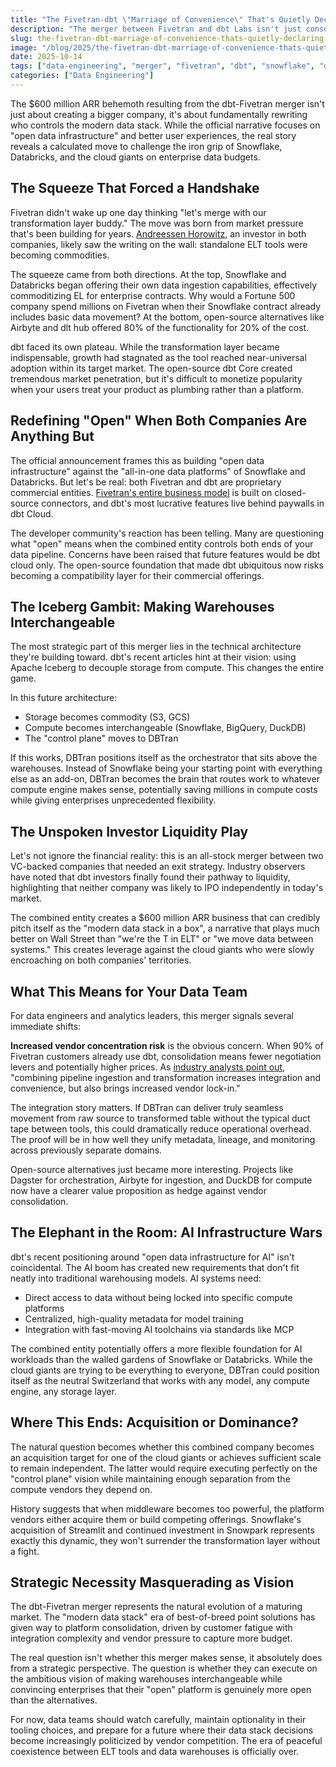 ```yaml
---
title: "The Fivetran-dbt \"Marriage of Convenience\" That's Quietly Declaring War on Snowflake"
description: "The merger between Fivetran and dbt Labs isn't just consolidation, it's a strategic power play to flip the data stack hierarchy and make warehouses the commodities, not the kings."
slug: the-fivetran-dbt-marriage-of-convenience-thats-quietly-declaring-war-on-snowflake
image: "/blog/2025/the-fivetran-dbt-marriage-of-convenience-thats-quietly-declaring-war-on-snowflake.webp"
date: 2025-10-14
tags: ["data-engineering", "merger", "fivetran", "dbt", "snowflake", "databricks", "elt"]
categories: ["Data Engineering"]
---
```


The $600 million ARR behemoth resulting from the dbt-Fivetran merger isn't just about creating a bigger company, it's about fundamentally rewriting who controls the modern data stack. While the official narrative focuses on "open data infrastructure" and better user experiences, the real story reveals a calculated move to challenge the iron grip of Snowflake, Databricks, and the cloud giants on enterprise data budgets.

## The Squeeze That Forced a Handshake

Fivetran didn't wake up one day thinking "let's merge with our transformation layer buddy." The move was born from market pressure that's been building for years. [Andreessen Horowitz](https://www.reuters.com/business/a16z-backed-data-firms-fivetran-dbt-labs-merge-all-stock-deal-2025-10-13/), an investor in both companies, likely saw the writing on the wall: standalone ELT tools were becoming commodities.

The squeeze came from both directions. At the top, Snowflake and Databricks began offering their own data ingestion capabilities, effectively commoditizing EL for enterprise contracts. Why would a Fortune 500 company spend millions on Fivetran when their Snowflake contract already includes basic data movement? At the bottom, open-source alternatives like Airbyte and dlt hub offered 80% of the functionality for 20% of the cost.

dbt faced its own plateau. While the transformation layer became indispensable, growth had stagnated as the tool reached near-universal adoption within its target market. The open-source dbt Core created tremendous market penetration, but it's difficult to monetize popularity when your users treat your product as plumbing rather than a platform.

## Redefining "Open" When Both Companies Are Anything But

The official announcement frames this as building "open data infrastructure" against the "all-in-one data platforms" of Snowflake and Databricks. But let's be real: both Fivetran and dbt are proprietary commercial entities. [Fivetran's entire business model](https://jenstirrup.com/2025/10/11/the-fivetran-dbt-labs-merger-what-it-means-for-enterprise-data-leaders/) is built on closed-source connectors, and dbt's most lucrative features live behind paywalls in dbt Cloud.

The developer community's reaction has been telling. Many are questioning what "open" means when the combined entity controls both ends of your data pipeline. Concerns have been raised that future features would be dbt cloud only. The open-source foundation that made dbt ubiquitous now risks becoming a compatibility layer for their commercial offerings.

## The Iceberg Gambit: Making Warehouses Interchangeable

The most strategic part of this merger lies in the technical architecture they're building toward. dbt's recent articles hint at their vision: using Apache Iceberg to decouple storage from compute. This changes the entire game.

In this future architecture:
- Storage becomes commodity (S3, GCS)
- Compute becomes interchangeable (Snowflake, BigQuery, DuckDB)
- The "control plane" moves to DBTran

If this works, DBTran positions itself as the orchestrator that sits above the warehouses. Instead of Snowflake being your starting point with everything else as an add-on, DBTran becomes the brain that routes work to whatever compute engine makes sense, potentially saving millions in compute costs while giving enterprises unprecedented flexibility.

## The Unspoken Investor Liquidity Play

Let's not ignore the financial reality: this is an all-stock merger between two VC-backed companies that needed an exit strategy. Industry observers have noted that dbt investors finally found their pathway to liquidity, highlighting that neither company was likely to IPO independently in today's market.

The combined entity creates a $600 million ARR business that can credibly pitch itself as the "modern data stack in a box", a narrative that plays much better on Wall Street than "we're the T in ELT" or "we move data between systems." This creates leverage against the cloud giants who were slowly encroaching on both companies' territories.

## What This Means for Your Data Team

For data engineers and analytics leaders, this merger signals several immediate shifts:

**Increased vendor concentration risk** is the obvious concern. When 90% of Fivetran customers already use dbt, consolidation means fewer negotiation levers and potentially higher prices. As [industry analysts point out](https://jenstirrup.com/2025/10/11/the-fivetran-dbt-labs-merger-what-it-means-for-enterprise-data-leaders/), "combining pipeline ingestion and transformation increases integration and convenience, but also brings increased vendor lock-in."

The integration story matters. If DBTran can deliver truly seamless movement from raw source to transformed table without the typical duct tape between tools, this could dramatically reduce operational overhead. The proof will be in how well they unify metadata, lineage, and monitoring across previously separate domains.

Open-source alternatives just became more interesting. Projects like Dagster for orchestration, Airbyte for ingestion, and DuckDB for compute now have a clearer value proposition as hedge against vendor consolidation.

## The Elephant in the Room: AI Infrastructure Wars

dbt's recent positioning around "open data infrastructure for AI" isn't coincidental. The AI boom has created new requirements that don't fit neatly into traditional warehousing models. AI systems need:

- Direct access to data without being locked into specific compute platforms
- Centralized, high-quality metadata for model training
- Integration with fast-moving AI toolchains via standards like MCP

The combined entity potentially offers a more flexible foundation for AI workloads than the walled gardens of Snowflake or Databricks. While the cloud giants are trying to be everything to everyone, DBTran could position itself as the neutral Switzerland that works with any model, any compute engine, any storage layer.

## Where This Ends: Acquisition or Dominance?

The natural question becomes whether this combined company becomes an acquisition target for one of the cloud giants or achieves sufficient scale to remain independent. The latter would require executing perfectly on the "control plane" vision while maintaining enough separation from the compute vendors they depend on.

History suggests that when middleware becomes too powerful, the platform vendors either acquire them or build competing offerings. Snowflake's acquisition of Streamlit and continued investment in Snowpark represents exactly this dynamic, they won't surrender the transformation layer without a fight.

## Strategic Necessity Masquerading as Vision

The dbt-Fivetran merger represents the natural evolution of a maturing market. The "modern data stack" era of best-of-breed point solutions has given way to platform consolidation, driven by customer fatigue with integration complexity and vendor pressure to capture more budget.

The real question isn't whether this merger makes sense, it absolutely does from a strategic perspective. The question is whether they can execute on the ambitious vision of making warehouses interchangeable while convincing enterprises that their "open" platform is genuinely more open than the alternatives.

For now, data teams should watch carefully, maintain optionality in their tooling choices, and prepare for a future where their data stack decisions become increasingly politicized by vendor competition. The era of peaceful coexistence between ELT tools and data warehouses is officially over.